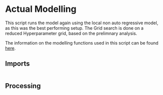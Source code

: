 # Actual Modelling {#-src-model} 

This script runs the model again using the local non auto regressive model, as this was the best performing setup.
The Grid search is done on a reduced Hyperparameter grid, based on the prelimnary analysis. 

The information on the modelling functions used in this script can be found [here](#sec-mod_funcs).

## Imports



```.python
```


## Processing

```.python
```